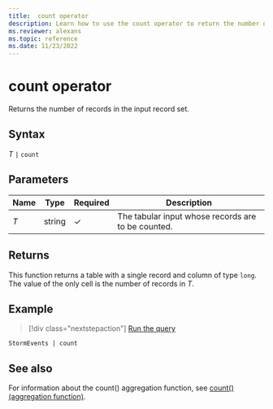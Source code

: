 ```yaml
---
title:  count operator
description: Learn how to use the count operator to return the number of records in the input record set.
ms.reviewer: alexans
ms.topic: reference
ms.date: 11/23/2022
---
```

# count operator

Returns the number of records in the input record set.

## Syntax

*T* `|` `count`

## Parameters

| Name | Type | Required | Description |
|--|--|--|--|
| *T* | string | &check; | The tabular input whose records are to be counted. |

## Returns

This function returns a table with a single record and column of type
`long`. The value of the only cell is the number of records in *T*.

## Example

> [!div class="nextstepaction"]
> <a href="https://dataexplorer.azure.com/clusters/help/databases/Samples?query=H4sIAAAAAAAAAwsuyS/KdS1LzSspVqhRSM4vzSsBALU2eHsTAAAA" target="_blank">Run the query</a>

```pql
StormEvents | count
```

## See also

For information about the count() aggregation function, see [count() (aggregation function)](count-aggfunction.md).